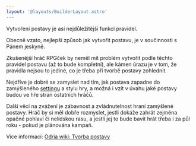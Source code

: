 ```yaml
---
layout: '@layouts/BuilderLayout.astro'
---
```





<Collapsible header="Profil" open={true}>

<Properties components={components} />

</Collapsible>

<Gap height={4} />

<Collapsible header="Tvorba postavy" open={true}>

Vytvoření postavy je asi nejdůležitější funkcí pravidel.

Obecně vzato, nejlepší způsob jak vytvořit postavu, je v součinnosti s Pánem jeskyně.

Zkušenější hráč RPGček by neměl mít problém vytvořit podle těchto pravidel postavu (až to bude kompletní), ale kámen úrazu je v tom, že pravidla nejsou to jediné, co je třeba při tvorbě postavy zohlednit.

Nejdříve je dobré se zamyslet nad tím, jak postava zapadne do zamýšleného [settingu](http://www.odria.eu/wiki/index.php/Kategorie:Settingy) a stylu hry, a možná i vzít v úvahu jaké postavy budou ve hře stran ostatních hráčů.

Další věcí na zvážení je zábavnost a zvládnutelnost hraní zamýšlené postavy. Hráč by si měl dobře rozmyslet, jestli dokáže zahrát zejména opačné pohlaví či nelidskou rasu, a jestli jej to bude bavit hrát třeba i za půl roku - pokud je plánována kampaň.

Více informací: [Odria wiki: Tvorba postavy](http://www.odria.eu/wiki/index.php/Tvorba_postavy)

</Collapsible>

<BlockList />
